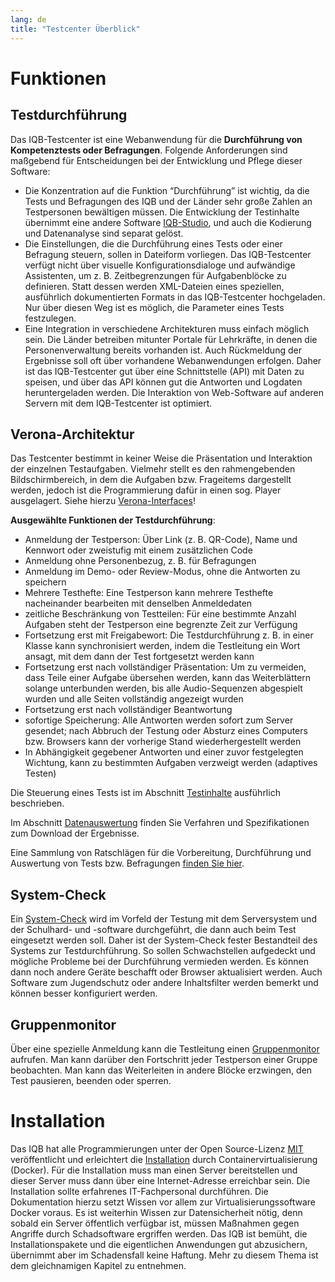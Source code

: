 ```yaml
---
lang: de
title: "Testcenter Überblick"
---
```


# Funktionen

## Testdurchführung

Das IQB-Testcenter ist eine Webanwendung für die **Durchführung von Kompetenztests oder Befragungen**. Folgende Anforderungen sind maßgebend für Entscheidungen bei der Entwicklung und Pflege dieser Software:

* Die Konzentration auf die Funktion "Durchführung" ist wichtig, da die Tests und Befragungen des IQB und der Länder sehr große Zahlen an Testpersonen bewältigen müssen. Die Entwicklung der Testinhalte übernimmt eine andere Software [IQB-Studio](../Studio/index.qmd), und auch die Kodierung und Datenanalyse sind separat gelöst.
* Die Einstellungen, die die Durchführung eines Tests oder einer Befragung steuern, sollen in Dateiform vorliegen. Das IQB-Testcenter verfügt nicht über visuelle Konfigurationsdialoge und aufwändige Assistenten, um z. B. Zeitbegrenzungen für Aufgabenblöcke zu definieren. Statt dessen werden XML-Dateien eines speziellen, ausführlich dokumentierten Formats in das IQB-Testcenter hochgeladen. Nur über diesen Weg ist es möglich, die Parameter eines Tests festzulegen.
* Eine Integration in verschiedene Architekturen muss einfach möglich sein. Die Länder betreiben mitunter Portale für Lehrkräfte, in denen die Personenverwaltung bereits vorhanden ist. Auch Rückmeldung der Ergebnisse soll oft über vorhandene Webanwendungen erfolgen. Daher ist das IQB-Testcenter gut über eine Schnittstelle (API) mit Daten zu speisen, und über das API können gut die Antworten und Logdaten heruntergeladen werden. Die Interaktion von Web-Software auf anderen Servern mit dem IQB-Testcenter ist optimiert.

::: {.callout-note}
## Verona-Architektur

Das Testcenter bestimmt in keiner Weise die Präsentation und Interaktion der einzelnen Testaufgaben. Vielmehr stellt es den rahmengebenden Bildschirmbereich, in dem die Aufgaben bzw. Frageitems dargestellt werden, jedoch ist die Programmierung dafür in einen sog. Player ausgelagert. Siehe hierzu [Verona-Interfaces](https://verona-interfaces.github.io/)!
:::

**Ausgewählte Funktionen der Testdurchführung**:

* Anmeldung der Testperson: Über Link (z. B. QR-Code), Name und Kennwort oder zweistufig mit einem zusätzlichen Code
* Anmeldung ohne Personenbezug, z. B. für Befragungen
* Anmeldung im Demo- oder Review-Modus, ohne die Antworten zu speichern
* Mehrere Testhefte: Eine Testperson kann mehrere Testhefte nacheinander bearbeiten mit denselben Anmeldedaten
* zeitliche Beschränkung von Testteilen: Für eine bestimmte Anzahl Aufgaben steht der Testperson eine begrenzte Zeit zur Verfügung
* Fortsetzung erst mit Freigabewort: Die Testdurchführung z. B. in einer Klasse kann synchronisiert werden, indem die Testleitung ein Wort ansagt, mit dem dann der Test fortgesetzt werden kann
* Fortsetzung erst nach vollständiger Präsentation: Um zu vermeiden, dass Teile einer Aufgabe übersehen werden, kann das Weiterblättern solange unterbunden werden, bis alle Audio-Sequenzen abgespielt wurden und alle Seiten vollständig angezeigt wurden
* Fortsetzung erst nach vollständiger Beantwortung
* sofortige Speicherung: Alle Antworten werden sofort zum Server gesendet; nach Abbruch der Testung oder Absturz eines Computers bzw. Browsers kann der vorherige Stand wiederhergestellt werden
* In Abhängigkeit gegebener Antworten und einer zuvor festgelegten Wichtung, kann zu bestimmten Aufgaben verzweigt werden (adaptives Testen)

Die Steuerung eines Tests ist im Abschnitt [Testinhalte](Testinhalte/index.qmd) ausführlich beschrieben.

Im Abschnitt [Datenauswertung](Datenauswertung/index.qmd) finden Sie Verfahren und Spezifikationen zum Download der Ergebnisse.

Eine Sammlung von Ratschlägen für die Vorbereitung, Durchführung und Auswertung von Tests bzw. Befragungen [finden Sie hier](Ratgeber/index.qmd).

## System-Check

Ein [System-Check](System_Check/index.qmd) wird im Vorfeld der Testung mit dem Serversystem und der Schulhard- und -software durchgeführt, die dann auch beim Test eingesetzt werden soll. Daher ist der System-Check fester Bestandteil des Systems zur Testdurchführung. So sollen Schwachstellen aufgedeckt und mögliche Probleme bei der Durchführung vermieden werden. Es können dann noch andere Geräte beschafft oder Browser aktualisiert werden. Auch Software zum Jugendschutz oder andere Inhaltsfilter werden bemerkt und können besser konfiguriert werden.

## Gruppenmonitor

Über eine spezielle Anmeldung kann die Testleitung einen [Gruppenmonitor](Gruppenmonitor/index.qmd) aufrufen. Man kann darüber den Fortschritt jeder Testperson einer Gruppe beobachten. Man kann das Weiterleiten in andere Blöcke erzwingen, den Test pausieren, beenden oder sperren.

# Installation

Das IQB hat alle Programmierungen unter der Open Source-Lizenz [MIT](https://iqb-berlin.github.io/license.html) veröffentlicht und erleichtert die [Installation](install/index.qmd) durch Containervirtualisierung (Docker). Für die Installation muss man einen Server bereitstellen und dieser Server muss dann über eine Internet-Adresse erreichbar sein. Die Installation sollte erfahrenes IT-Fachpersonal durchführen. Die Dokumentation hierzu setzt Wissen vor allem zur Virtualisierungssoftware Docker voraus. Es ist weiterhin Wissen zur Datensicherheit nötig, denn sobald ein Server öffentlich verfügbar ist, müssen Maßnahmen gegen Angriffe durch Schadsoftware ergriffen werden. Das IQB ist bemüht, die Installationspakete und die eigentlichen Anwendungen gut abzusichern, übernimmt aber im Schadensfall keine Haftung. Mehr zu diesem Thema ist dem gleichnamigen Kapitel zu entnehmen.
